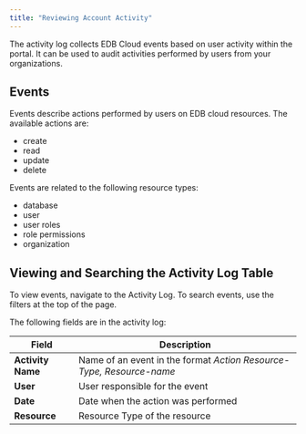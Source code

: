 ```yaml
---
title: "Reviewing Account Activity"
---
```

The activity log collects EDB Cloud events based on user activity within the portal. It can be used to audit activities performed by users from your organizations. 

## Events

Events describe actions performed by users on EDB cloud resources. The available actions are:
* create
* read
* update
* delete

Events are related to the following resource types:
* database
* user
* user roles
* role permissions
* organization

## Viewing and Searching the Activity Log Table

To view events, navigate to the Activity Log. To search events, use the filters at the top of the page.

The following fields are in the activity log:

| Field                | Description                                                                  |
| ---------------------| ---------------------------------------------------------------------------- |
| **Activity Name**    | Name of an event in the format _Action   Resource-Type, Resource-name_           |
| **User**             | User responsible for the event                                               |
| **Date**             | Date when the action was performed                                           |
| **Resource**         | Resource Type of the resource                                                |






